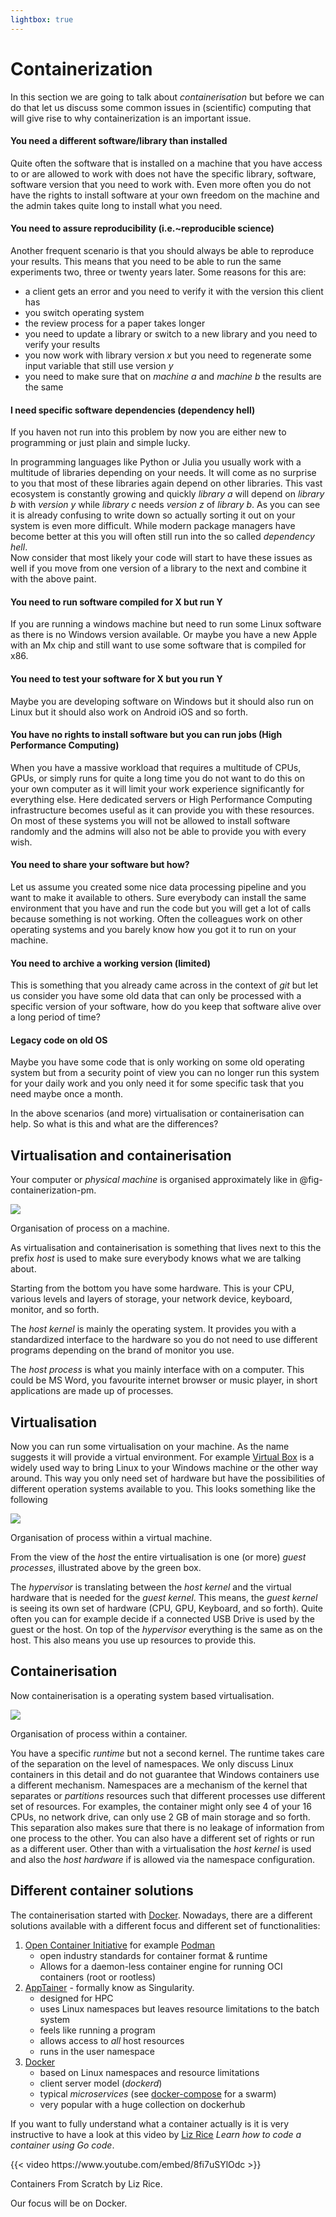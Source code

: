```yaml
---
lightbox: true
---
```

# Containerization {.unnumbered}

In this section we are going to talk about _containerisation_ but before we can do that let us discuss some common issues in (scientific) computing that will give rise to why containerization is an important issue.


#### You need a different software/library than installed

Quite often the software that is installed on a machine that you have access to or are allowed to work with does not have the specific library, software, software version that you need to work with. 
Even more often you do not have the rights to install software at your own freedom on the machine and the admin takes quite long to install what you need. 

#### You need to assure reproducibility (i.e.~reproducible science)

Another frequent scenario is that you should always be able to reproduce your results. 
This means that you need to be able to run the same experiments two, three or twenty years later. 
Some reasons for this are:

- a client gets an error and you need to verify it with the version this client has
- you switch operating system
- the review process for a paper takes longer
- you need to update a library or switch to a new library and you need to verify your results
- you now work with library version _x_ but you need to regenerate some input variable that still use version _y_
- you need to make sure that on _machine a_ and _machine b_ the results are the same


#### I need specific software dependencies (dependency hell)

If you haven not run into this problem by now you are either new to programming or just plain and simple lucky. 

In programming languages like Python or Julia you usually work with a multitude of libraries depending on your needs. 
It will come as no surprise to you that most of these libraries again depend on other libraries. 
This vast ecosystem is constantly growing and quickly _library a_ will depend on _library b_ with _version y_ while _library c_ needs _version z_ of _library b_. 
As you can see it is already confusing to write down so actually sorting it out on your system is even more difficult. 
While modern package managers have become better at this you will often still run into the so called _dependency hell_.  
Now consider that most likely your code will start to have these issues as well if you move from one version of a library to the next and combine it with the above paint. 

#### You need to run software compiled for X but run Y

If you are running a windows machine but need to run some Linux software as there is no Windows version available. 
Or maybe you have a new Apple with an Mx chip and still want to use some software that is compiled for x86. 

#### You need to test your software for X but you run Y

Maybe you are developing software on Windows but it should also run on Linux but it should also work on Android iOS and so forth.

#### You have no rights to install software but you can run jobs (High Performance Computing)

When you have a massive workload that requires a multitude of CPUs, GPUs, or simply runs for quite a long time you do not want to do this on your own computer as it will limit your work experience significantly for everything else. 
Here dedicated servers or High Performance Computing infrastructure becomes useful as it can provide you with these resources. 
On most of these systems you will not be allowed to install software randomly and the admins will also not be able to provide you with every wish. 

#### You need to share your software but how?

Let us assume you created some nice data processing pipeline and you want to make it available to others. 
Sure everybody can install the same environment that you have and run the code but you will get a lot of calls because something is not working. 
Often the colleagues work on other operating systems and you barely know how you got it to run on your machine. 

#### You need to archive a working version (limited)

This is something that you already came across in the context of _git_ but let us consider you have some old data that can only be processed with a specific version of your software, how do you keep that software alive over a long period of time?

#### Legacy code on old OS
Maybe you have some code that is only working on some old operating system but from a security point of view you can no longer run this system for your daily work and you only need it for some specific task that you need maybe once a month.

In the above scenarios (and more) virtualisation or containerisation can help. 
So what is this and what are the differences?

## Virtualisation and containerisation

Your computer or _physical machine_ is organised approximately like in @fig-containerization-pm.

::: {#fig-containerization-pm}
![](../_assets/containerization/physical_machine.svg)

Organisation of process on a machine.
:::

As virtualisation and containerisation is something that lives next to this the prefix _host_ is used to make sure everybody knows what we are talking about. 

Starting from the bottom you have some hardware.
This is your CPU, various levels and layers of storage, your network device, keyboard, monitor, and so forth. 

The _host kernel_ is mainly the operating system. 
It provides you with a standardized interface to the hardware so you do not need to use different programs depending on the brand of monitor you use. 

The _host process_ is what you mainly interface with on a computer.
This could be MS Word, you favourite internet browser or music player, in short applications are made up of processes. 

## Virtualisation

Now you can run some virtualisation on your machine.
As the name suggests it will provide a virtual environment. 
For example [Virtual Box](https://www.virtualbox.org/) is a widely used way to bring Linux to your Windows machine or the other way around.
This way you only need set of hardware but have the possibilities of different operation systems available to you. 
This looks something like the following

::: {#fig-containerization-vm}
![](../_assets/containerization/virtual_machine.svg)

Organisation of process within a virtual machine.
:::

From the view of the _host_ the entire virtualisation is one (or more) _guest processes_, illustrated above by the green box. 

The _hypervisor_ is translating between the _host kernel_ and the virtual hardware that is needed for the _guest kernel_.
This means, the _guest kernel_ is seeing its own set of hardware (CPU, GPU, Keyboard, and so forth). 
Quite often you can for example decide if a connected USB Drive is used by the guest or the host. 
On top of the _hypervisor_ everything is the same as on the host. 
This also means you use up resources to provide this. 

## Containerisation
Now containerisation is a operating system based virtualisation. 

::: {#fig-containerization-container}
![](../_assets/containerization/container_machine.svg)

Organisation of process within a container.
:::

You have a specific _runtime_ but not a second kernel. 
The runtime takes care of the separation on the level of namespaces. 
We only discuss Linux containers in this detail and do not guarantee that Windows containers use a different mechanism. 
Namespaces are a mechanism of the kernel that separates or _partitions_ resources such that different processes use different set of resources. 
For examples, the container might only see 4 of your 16 CPUs, no network drive, can only use 2 GB of main storage and so forth. 
This separation also makes sure that there is no leakage of information from one process to the other. 
You can also have a different set of rights or run as a different user. 
Other than with a virtualisation the _host kernel_ is used and also the _host hardware_ if is allowed via the namespace configuration. 

## Different container solutions

The containerisation started with [Docker](https://docs.docker.com/). 
Nowadays, there are a different solutions available with a different focus and different set of functionalities:

1. [Open Container Initiative](https://opencontainers.org/) for example [Podman](https://podman.io/)
   - open industry standards for container format & runtime
   - Allows for a daemon-less container engine for running OCI containers (root or rootless)
1. [AppTainer](https://apptainer.org/) - formally know as Singularity.
   - designed for HPC
   - uses Linux namespaces but leaves resource limitations to the batch system
   - feels like running a program
   - allows access to _all_ host resources
   - runs in the user namespace
1. [Docker](https://docs.docker.com/)
   - based on Linux namespaces and resource limitations
   - client server model (_dockerd_)
   - typical _microservices_ (see [docker-compose](https://docs.docker.com/compose/) for a swarm)
   - very popular with a huge collection on dockerhub

If you want to fully understand what a container actually is it is very instructive to have a look at this video by [Liz Rice](https://www.lizrice.com/) _Learn how to code a container using Go code_.


::: {#fig-containerization-video}

{{< video https://www.youtube.com/embed/8fi7uSYlOdc >}}

Containers From Scratch by Liz Rice.

:::

Our focus will be on Docker. 